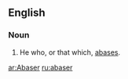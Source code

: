 ==English==

===Noun===
{{en-noun}}

# He who, or that which, [[abase]]s.

[[ar:Abaser]]
[[ru:abaser]]